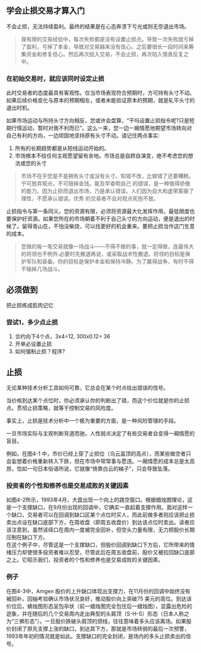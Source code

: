 
## 学会止损交易才算入门
不会止损，无法持续盈利。最终的结果是在心态奔溃下亏光或则无奈退出市场。
>我有限的交易经验中，每次失败都是没有设置止损点。导致一次失败就亏掉了盈利，亏掉了本金，导致对交易越来没有信心。之后要很长一段时间来筹集资金和修复信心。然后再次投入交易，不会止损，再次陷入情景反复之中。

### 在初始交易时，就应该同时设定止损
此时交易者的态度最具有客观性。仅当市场表现符合预期时，方可持有头寸不动。如果后续价格变化与原本的预期相左，或者未能验证原本的预期，就是轧平头寸的退出时机。

如果市场运动与所持头寸方向相反，您或许会盘算，“干吗设置止损指令呢?只是短期行情运动，暂时对我不利而已”。这么一来，您一边一厢情愿地期望市场转向对自己有利的方向，一边顽固地坚持原有头寸不动。请记住两点事实:
1. 所有的长期趋势都是从短线运动开始的。
2. 市场根本不给任何主观愿望留有余地。市场总是自顾自演变，绝不考虑您的想法或您的头寸
>市场不在乎您是不是拥有头寸或没有头寸。知错不改，比做错了还要糟糕。宁可放弃观点，不可赔掉金钱。能及早查明自己 的错误，是一种值得骄傲的能力。因为止损而退出市场，乃是承认错误。人们因为自大和虚荣蒙蔽了理性，不愿承认错误。优秀 的交易者不会对观点死抱不放。

止损指令与第一条同义。您的资源有限，必须将资源最大化发挥作用，最低限度也要保护好资源。如果您所在的市场朝着不利于自己头寸的方向运动，便是退出的时候了。留得青山在，不怕没柴烧，可以找更好的机会重来。要把止损当作这门生意的成本。
> 您做的每一笔交易就像一场战斗——不得不做的事，就一定得做，连最伟大的将领也不例外:必要时先撤退再说，或采取战术性撤退。将领的目标是保护军队和装备。你的目标是保护本金和保持冷静。为了赢得战争，有时不得不输掉几场战斗。

## 必须做到
把止损练成肌肉记忆

### 尝试1，多少点止损
1. 合约向下4个点，3x4=12, 300x0.12= 36
2. 开单必设置止损
3. 如何强制止损？程序?

## 止损
无论某种技术分析工具如何可靠，它总会在某个时点给出错误的信号。

当价格到达某个点位时，你必须承认你的判断出了错，而这个价位就是你的止损点。贯彻止损策略，就等于控制交易的风险度。

事实上，止损是技术分析中一个极为重要的方面，是一种风险管理的手段。

一旦市场实际与主观判断背道而驰，人性弱点决定了有些交易者会变得一厢情愿的盲目。

例如，在图4-1 中，市价已经上穿了止损位（乌云盖顶的高点），而某些做空者只会妄想着价格重新转入下跌，但在市场中常常事与愿违。一厢情愿的成本总是太高昂，恰如一句日本俗语所说，它就像“倚靠白云的梯子”，只会导致坠落。

<ImageRender alt='test1' width='50%' height='auto' path='/trader2/0-stopLoss.png' />

### 投资者的个性和修养也是交易成败的关键因素
如图4-2所示，1993年4月，大盘出现一个向上的跳空窗口。根据蜡烛图理论，这是一个支撑缺口，在9月份出现的回调中，它确实一直起着支撑作用。面对这样一个缺口，交易者可以在回调到缺口区某个点位时买人，而此前做多者则应该把止损卖出点设在缺口底部下方，在周收盘（即周五收盘价）到达该点位时卖出。读者应该注意到，虽然该续口在周内一度被完全回补，但空头力量有限，无力把股价长期压制在缺口下方。<br/>
在这个例子中，尽管这是一个支撑缺口，但股价回调到缺口下方后，它所带来的情绪压力却使很多投资者难以忍受，尽管此后在周五收盘前，股价又被拉回缺口底部之上。它昭示我们，投资者的个性和修养也是交易成败的关键因素。

<ImageRender alt='test1' width='50%' height='auto' path='/trader2/0-stopLoss1.png' />

### 例子
在图4-3中，Amgen 股价的上升缺口体现出支撑力，在11月份的回调中始终没有被回补。回抽考验确认市场状况良好，推动股价向上突破75 美元的高位。到达该价位后，蜻烛图形态呈包孕状（前一蜡烛图完全包住后一蜡烛图），显露出危险的迹象，并在随后的几个交易周内走出典型的头肩顶（S-H-S）形态（日本人称之为“三佛形态”）。一旦股价跌破头肩顶的颈线，往往意味着多头应该离场。如果股价封闭了原先支撑上涨的缺口，到达其下方，那就是市场转弱的最后一次预警，1993年年初的情况就是如此。支撑缺口的完全封闭，是场内的多头止损卖出的信号。

<ImageRender alt='test1' width='50%' height='auto' path='/trader2/0-stopLoss2.png' />
